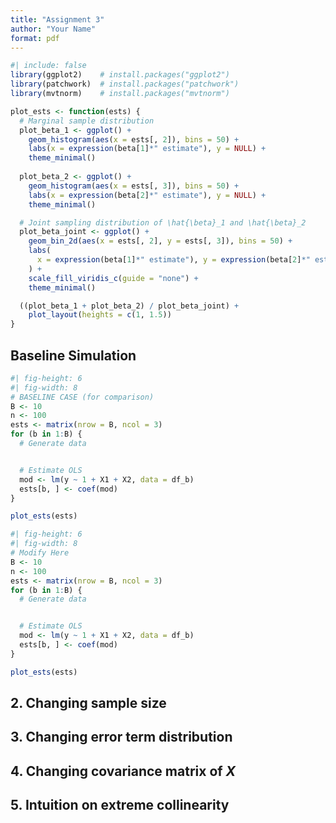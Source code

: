 ```yaml
---
title: "Assignment 3"
author: "Your Name"
format: pdf
---
```

```r
#| include: false
library(ggplot2)    # install.packages("ggplot2")
library(patchwork)  # install.packages("patchwork")
library(mvtnorm)    # install.packages("mvtnorm")

plot_ests <- function(ests) {
  # Marginal sample distribution
  plot_beta_1 <- ggplot() +
    geom_histogram(aes(x = ests[, 2]), bins = 50) +
    labs(x = expression(beta[1]*" estimate"), y = NULL) +
    theme_minimal()
  
  plot_beta_2 <- ggplot() +
    geom_histogram(aes(x = ests[, 3]), bins = 50) +
    labs(x = expression(beta[2]*" estimate"), y = NULL) +
    theme_minimal()

  # Joint sampling distribution of \hat{\beta}_1 and \hat{\beta}_2
  plot_beta_joint <- ggplot() +
    geom_bin_2d(aes(x = ests[, 2], y = ests[, 3]), bins = 50) + 
    labs(
      x = expression(beta[1]*" estimate"), y = expression(beta[2]*" estimate")
    ) +
    scale_fill_viridis_c(guide = "none") +
    theme_minimal() 

  ((plot_beta_1 + plot_beta_2) / plot_beta_joint) + 
    plot_layout(heights = c(1, 1.5))
}
```

## Baseline Simulation

```r
#| fig-height: 6
#| fig-width: 8
# BASELINE CASE (for comparison)
B <- 10
n <- 100
ests <- matrix(nrow = B, ncol = 3)
for (b in 1:B) {
  # Generate data


  # Estimate OLS
  mod <- lm(y ~ 1 + X1 + X2, data = df_b)
  ests[b, ] <- coef(mod)
}

plot_ests(ests)
```


```r
#| fig-height: 6
#| fig-width: 8
# Modify Here
B <- 10
n <- 100
ests <- matrix(nrow = B, ncol = 3)
for (b in 1:B) {
  # Generate data


  # Estimate OLS
  mod <- lm(y ~ 1 + X1 + X2, data = df_b)
  ests[b, ] <- coef(mod)
}

plot_ests(ests)
```


## 2. Changing sample size




## 3. Changing error term distribution




## 4. Changing covariance matrix of $X$





## 5. Intuition on extreme collinearity















